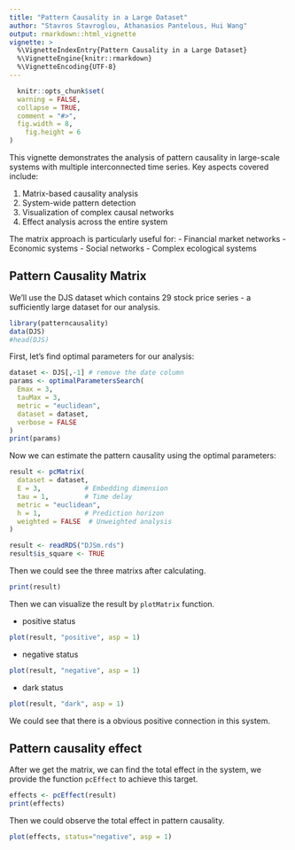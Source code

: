 ```yaml
---
title: "Pattern Causality in a Large Dataset"
author: "Stavros Stavroglou, Athanasios Pantelous, Hui Wang"
output: rmarkdown::html_vignette
vignette: >
  %\VignetteIndexEntry{Pattern Causality in a Large Dataset}
  %\VignetteEngine{knitr::rmarkdown}
  %\VignetteEncoding{UTF-8}
---
```


```r
  knitr::opts_chunk$set(
  warning = FALSE,
  collapse = TRUE,
  comment = "#>",
  fig.width = 8,
    fig.height = 6
)
```

This vignette demonstrates the analysis of pattern causality in large-scale systems with multiple interconnected time series. Key aspects covered include:

1. Matrix-based causality analysis
2. System-wide pattern detection
3. Visualization of complex causal networks
4. Effect analysis across the entire system

The matrix approach is particularly useful for:
- Financial market networks
- Economic systems
- Social networks
- Complex ecological systems

## Pattern Causality Matrix

We'll use the DJS dataset which contains 29 stock price series - a sufficiently large dataset for our analysis.

```r
library(patterncausality)
data(DJS)
#head(DJS)
```

First, let's find optimal parameters for our analysis:

```r
dataset <- DJS[,-1] # remove the date column
params <- optimalParametersSearch(
  Emax = 3, 
  tauMax = 3, 
  metric = "euclidean", 
  dataset = dataset,
  verbose = FALSE
)
print(params)
```

Now we can estimate the pattern causality using the optimal parameters:

```r
result <- pcMatrix(
  dataset = dataset, 
  E = 3,           # Embedding dimension
  tau = 1,         # Time delay
  metric = "euclidean",
  h = 1,           # Prediction horizon
  weighted = FALSE  # Unweighted analysis
)
```

```r
result <- readRDS("DJSm.rds")
result$is_square <- TRUE
```

Then we could see the three matrixs after calculating.
```r
print(result)
```

Then we can visualize the result by `plotMatrix` function.

- positive status

```r
plot(result, "positive", asp = 1)
```

- negative status

```r
plot(result, "negative", asp = 1)
```

- dark status

```r
plot(result, "dark", asp = 1)
```

We could see that there is a obvious positive connection in this system.

## Pattern causality effect

After we get the matrix, we can find the total effect in the system, we provide the function `pcEffect` to achieve this target.

```r
effects <- pcEffect(result)
print(effects)
```

Then we could observe the total effect in pattern causality.

```r
plot(effects, status="negative", asp = 1)
```